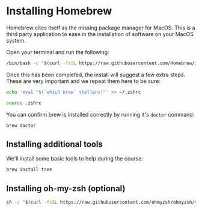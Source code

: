 # Installing Homebrew

Homebrew cites itself as the missing package manager for MacOS. This is a third
party application to ease in the installation of software on your MacOS system.

Open your terminal and run the following:

```sh copy
/bin/bash -c "$(curl -fsSL https://raw.githubusercontent.com/Homebrew/install/HEAD/install.sh)"
```

Once this has been completed, the install will suggest a few extra steps. These
are very important and we repeat them here to be sure:

```sh copy
echo 'eval "$(`which brew` shellenv)"' >> ~/.zshrc
```
```sh copy
source .zshrc
```

You can confirm brew is installed correctly by running it's `doctor` command:

```sh copy
brew doctor
```

## Installing additional tools

We'll install some basic tools to help during the course:

```sh copy
brew install tree
```

## Installing oh-my-zsh (optional)

```sh copy
sh -c "$(curl -fsSL https://raw.githubusercontent.com/ohmyzsh/ohmyzsh/master/tools/install.sh)"
```
